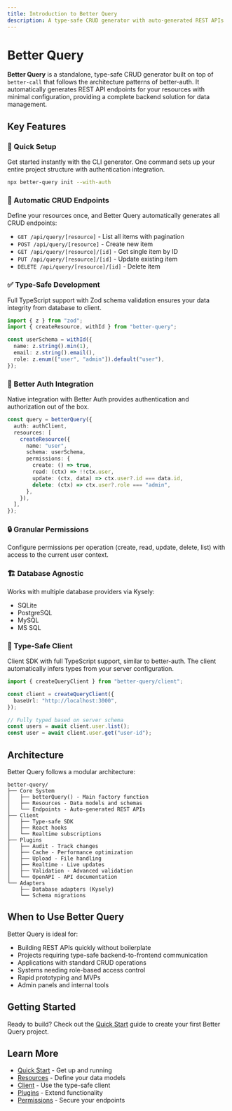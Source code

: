 ```yaml
---
title: Introduction to Better Query
description: A type-safe CRUD generator with auto-generated REST APIs
---
```


# Better Query

**Better Query** is a standalone, type-safe CRUD generator built on top of `better-call` that follows the architecture patterns of better-auth. It automatically generates REST API endpoints for your resources with minimal configuration, providing a complete backend solution for data management.

## Key Features

### 🚀 Quick Setup
Get started instantly with the CLI generator. One command sets up your entire project structure with authentication integration.

```bash title="Terminal"
npx better-query init --with-auth
```

### 🔧 Automatic CRUD Endpoints
Define your resources once, and Better Query automatically generates all CRUD endpoints:

- `GET /api/query/[resource]` - List all items with pagination
- `POST /api/query/[resource]` - Create new item
- `GET /api/query/[resource]/[id]` - Get single item by ID
- `PUT /api/query/[resource]/[id]` - Update existing item
- `DELETE /api/query/[resource]/[id]` - Delete item

### ✅ Type-Safe Development
Full TypeScript support with Zod schema validation ensures your data integrity from database to client.

```typescript
import { z } from "zod";
import { createResource, withId } from "better-query";

const userSchema = withId({
  name: z.string().min(1),
  email: z.string().email(),
  role: z.enum(["user", "admin"]).default("user"),
});
```

### 🔐 Better Auth Integration
Native integration with Better Auth provides authentication and authorization out of the box.

```typescript
const query = betterQuery({
  auth: authClient,
  resources: [
    createResource({
      name: "user",
      schema: userSchema,
      permissions: {
        create: () => true,
        read: (ctx) => !!ctx.user,
        update: (ctx, data) => ctx.user?.id === data.id,
        delete: (ctx) => ctx.user?.role === "admin",
      },
    }),
  ],
});
```

### 🔒 Granular Permissions
Configure permissions per operation (create, read, update, delete, list) with access to the current user context.

### 🏗️ Database Agnostic
Works with multiple database providers via Kysely:

- SQLite
- PostgreSQL  
- MySQL
- MS SQL

### 🎯 Type-Safe Client
Client SDK with full TypeScript support, similar to better-auth. The client automatically infers types from your server configuration.

```typescript
import { createQueryClient } from "better-query/client";

const client = createQueryClient({
  baseUrl: "http://localhost:3000",
});

// Fully typed based on server schema
const users = await client.user.list();
const user = await client.user.get("user-id");
```

## Architecture

Better Query follows a modular architecture:

```
better-query/
├── Core System
│   ├── betterQuery() - Main factory function
│   ├── Resources - Data models and schemas
│   └── Endpoints - Auto-generated REST APIs
├── Client
│   ├── Type-safe SDK
│   ├── React hooks
│   └── Realtime subscriptions
├── Plugins
│   ├── Audit - Track changes
│   ├── Cache - Performance optimization
│   ├── Upload - File handling
│   ├── Realtime - Live updates
│   ├── Validation - Advanced validation
│   └── OpenAPI - API documentation
└── Adapters
    ├── Database adapters (Kysely)
    └── Schema migrations
```

## When to Use Better Query

Better Query is ideal for:

- Building REST APIs quickly without boilerplate
- Projects requiring type-safe backend-to-frontend communication
- Applications with standard CRUD operations
- Systems needing role-based access control
- Rapid prototyping and MVPs
- Admin panels and internal tools

## Getting Started

Ready to build? Check out the [Quick Start](/docs/better-query/quick-start) guide to create your first Better Query project.

## Learn More

- [Quick Start](/docs/better-query/quick-start) - Get up and running
- [Resources](/docs/better-query/resources) - Define your data models
- [Client](/docs/better-query/client) - Use the type-safe client
- [Plugins](/docs/better-query/plugins) - Extend functionality
- [Permissions](/docs/better-query/permissions) - Secure your endpoints
